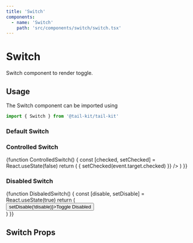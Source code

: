 ```yaml
---
title: 'Switch'
components:
  - name: 'Switch'
    path: 'src/components/switch/switch.tsx'
---
```



# Switch

Switch component to render toggle.

## Usage

The Switch component can be imported using

```jsx
import { Switch } from '@tail-kit/tail-kit'
```

### Default Switch

<Playground>
  <Switch />
</Playground>

### Controlled Switch

<Playground>
  {function ControlledSwitch() {
    const [checked, setChecked] = React.useState(false)
    return (
      <Switch
        checked={checked}
        onChange={(event) => {
          setChecked(event.target.checked)
        }}
      />
    )
  }}
</Playground>

### Disabled Switch

<Playground>
  {function DisbaledSwitch() {
    const [disable, setDisable] = React.useState(true)
    return (
      <div className="flex items-center space-x-3">
        <Switch disabled={disable} />
        <Button onClick={() => setDisable(!disable)}>Toggle Disabled</Button>
      </div>
    )
  }}
</Playground>

## Switch Props

<PropsTable of="Switch" />
